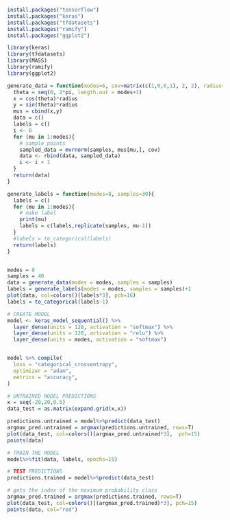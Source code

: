 ```r
install.packages("tensorflow")
install.packages("keras")
install.packages("tfdatasets")
install.packages("ramify")
install.packages("ggplot2")
```

```r
library(keras)
library(tfdatasets)
library(MASS)
library(ramify)
library(ggplot2)

```

```r
generate_data = function(modes=6, cov=matrix(c(1,0,0,1), 2, 2), radius=15, samples=40){
  theta = seq(0, 2*pi, length.out = modes+1)
  x = cos(theta)*radius
  y = sin(theta)*radius
  mus = cbind(x,y)
  data = c()
  labels = c()
  i <- 0
  for (mu in 1:modes){
    # sample points
    sampled_data = mvrnorm(samples, mus[mu,], cov)
    data <- rbind(data, sampled_data)
    i <- i + 1
  }
  return(data)
}

generate_labels = function(modes=8, samples=30){
  labels = c()
  for (mu in 1:modes){
    # make label
    print(mu)
    labels = c(labels,replicate(samples, mu-1))
  }
  #labels = to_categorical(labels)
  return(labels)
}


modes = 8
samples = 40
data = generate_data(modes = modes, samples = samples)
labels = generate_labels(modes = modes, samples = samples)+1
plot(data, col=colors()[labels*3], pch=16)
labels = to_categorical(labels-1)
```
```r
# CREATE MODEL
model <- keras_model_sequential() %>% 
  layer_dense(units = 128, activation = "softmax") %>% 
  layer_dense(units = 128, activation = "relu") %>% 
  layer_dense(units = modes, activation = "softmax")


model %>% compile(
  loss = "categorical_crossentropy",
  optimizer = "adam",
  metrics = "accuracy", 
)
```

```r
# UNTRAINED MODEL PREDICTIONS 
x = seq(-20,20,0.5)
data_test = as.matrix(expand.grid(x,x))

predictions.untrained = model%>%predict(data_test)
argmax_pred.untrained = argmax(predictions.untrained, rows=T)
plot(data_test, col=colors()[argmax_pred.untrained*3],  pch=15)
points(data)
```

```r
# TRAIN THE MODEL
model%>%fit(data, labels, epochs=15)
```


```r
# TEST PREDICTIONS
predictions.trained = model%>%predict(data_test)

# gets the index of the maximum probability class
argmax_pred.trained = argmax(predictions.trained, rows=T)
plot(data_test, col=colors()[(argmax_pred.trained)*3], pch=15)
points(data, col="red")
```






